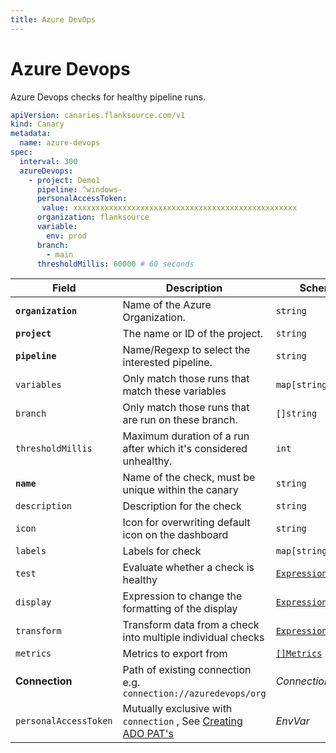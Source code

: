 ```yaml
---
title: Azure DevOps
---
```


# <Icon name="azure-devops" /> Azure Devops

<Standard />

Azure Devops checks for healthy pipeline runs.

```yaml
apiVersion: canaries.flanksource.com/v1
kind: Canary
metadata:
  name: azure-devops
spec:
  interval: 300
  azureDevops:
    - project: Demo1
      pipeline: ^windows-
      personalAccessToken:
       value: xxxxxxxxxxxxxxxxxxxxxxxxxxxxxxxxxxxxxxxxxxxxxxxxxx
      organization: flanksource
      variable:
        env: prod
      branch:
        - main
      thresholdMillis: 60000 # 60 seconds
```

| Field                     | Description                                                  | Scheme                                            | Required |
| ------------------------- | ------------------------------------------------------------ | ------------------------------------------------- | -------- |
| **`organization`**        | Name of the Azure Organization.                              | `string`                                          | true     |
| **`project`**             | The name or ID of the project.                               | `string`                                          | true     |
| **`pipeline`**            | Name/Regexp to select the interested pipeline.               | `string`                                          | true     |
| `variables`               | Only match those runs that match these variables             | `map[string]string`                               |          |
| `branch`                  | Only match those runs that are run on these branch.          | `[]string`                                        |          |
| `thresholdMillis`         | Maximum duration of a run after which it's considered unhealthy. | `int`                                             |          |
| **`name`**    | Name of the check, must be unique within the canary         | `string`                                     | Yes      |
| `description` | Description for the check                                   | `string`                                     |          |
| `icon`        | Icon for overwriting default icon on the dashboard          | `string`                                     |          |
| `labels`      | Labels for check                                            | `map[string]string`                          |          |
| `test`        | Evaluate whether a check is healthy                         | [`Expression`](../concepts/health-evaluation)  |          |
| `display`     | Expression to change the formatting of the display          | [`Expression`](../concepts/display-formatting) |          |
| `transform`   | Transform data from a check into multiple individual checks | [`Expression`](../concepts/transforms)          |          |
| `metrics`     | Metrics to export from                                      | [`[]Metrics`](../concepts/metrics-exporter)    |          |
| **Connection**            |  <SkipOSS> Path of existing connection e.g. `connection://azuredevops/org`</SkipOSS>                                                             |    <SkipOSS><CommonLink to="connection">_Connections_</CommonLink> </SkipOSS>                                                |          |
| `personalAccessToken` | <SkipOSS>Mutually exclusive with `connection`</SkipOSS>  , See [Creating ADO PAT's](https://learn.microsoft.com/en-us/azure/devops/organizations/accounts/use-personal-access-tokens-to-authenticate?view=azure-devops&tabs=Windows) | <CommonLink to="authentication">*EnvVar*</CommonLink> | true     |
